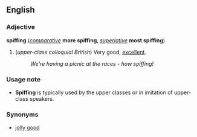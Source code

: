 ==English==
===Adjective===
'''spiffing''' (''[[comparative]]'' '''more spiffing''', ''[[superlative]]'' '''most spiffing''')

#(''upper-class colloquial British'') Very good, [[excellent]].
#:''We're having a picnic at the races - how spiffing!''

===Usage note===
*'''Spiffing''' is typically used by the upper classes or in imitation of upper-class speakers.

===Synonyms===
*[[jolly good]]